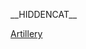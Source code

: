 __HIDDENCAT__
{{WPSS-cat}}
{{Stub Category|article=[[战略游戏|战略游戏]]|newstub=strategy-videogame-stub|category=战略游戏}}

[[Category:各类型电子游戏小作品|Artillery]]